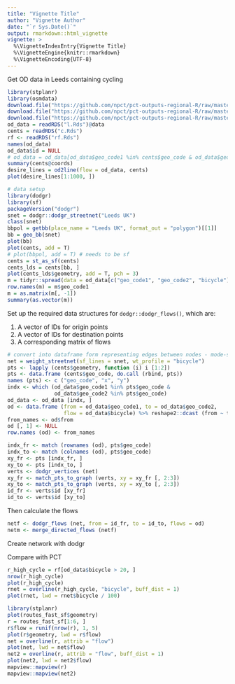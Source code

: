 ```yaml
---
title: "Vignette Title"
author: "Vignette Author"
date: "`r Sys.Date()`"
output: rmarkdown::html_vignette
vignette: >
  %\VignetteIndexEntry{Vignette Title}
  %\VignetteEngine{knitr::rmarkdown}
  %\VignetteEncoding{UTF-8}
---
```


Get OD data in Leeds containing cycling

```r
library(stplanr)
library(osmdata)
download.file("https://github.com/npct/pct-outputs-regional-R/raw/master/commute/msoa/west-yorkshire/l.Rds", "l.Rds")
download.file("https://github.com/npct/pct-outputs-regional-R/raw/master/commute/msoa/west-yorkshire/c.Rds", "c.Rds")
download.file("https://github.com/npct/pct-outputs-regional-R/raw/master/commute/msoa/west-yorkshire/rf.Rds", "rf.Rds")
od_data = readRDS("l.Rds")@data
cents = readRDS("c.Rds")
rf <- readRDS("rf.Rds")
names(od_data)
od_data$id = NULL
# od_data = od_data[od_data$geo_code1 %in% cents$geo_code & od_data$geo_code2 %in% cents$geo_code, ]
summary(cents@coords)
desire_lines = od2line(flow = od_data, cents)
plot(desire_lines[1:1000, ])
```

```r
# data setup
library(dodgr)
library(sf)
packageVersion("dodgr")
snet = dodgr::dodgr_streetnet("Leeds UK")
class(snet)
bbpol = getbb(place_name = "Leeds UK", format_out = "polygon")[[1]]
bb = geo_bb(snet)
plot(bb)
plot(cents, add = T)
# plot(bbpol, add = T) # needs to be sf
cents = st_as_sf(cents)
cents_lds = cents[bb, ]
plot(cents_lds$geometry, add = T, pch = 3)
m = tidyr::spread(data = od_data[c("geo_code1", "geo_code2", "bicycle")], geo_code2, bicycle)
row.names(m) = m$geo_code1
m = as.matrix(m[, -1])
summary(as.vector(m))
```

Set up the required data structures for `dodgr::dodgr_flows()`, which are:

1. A vector of IDs for origin points
2. A vector of IDs for destination points
3. A corresponding matrix of flows

```r
# convert into dataframe form representing edges between nodes - mode-specific
net = weight_streetnet(sf_lines = snet, wt_profile = "bicycle")
pts <- lapply (cents$geometry, function (i) i [1:2])
pts <- data.frame (cents$geo_code, do.call (rbind, pts))
names (pts) <- c ("geo_code", "x", "y")
indx <- which (od_data$geo_code1 %in% pts$geo_code &
               od_data$geo_code2 %in% pts$geo_code)
od_data <- od_data [indx, ]
od <- data.frame (from = od_data$geo_code1, to = od_data$geo_code2,
                  flow = od_data$bicycle) %>% reshape2::dcast (from ~ to)
from_names <- od$from
od [, 1] <- NULL
row.names (od) <- from_names

indx_fr <- match (rownames (od), pts$geo_code)
indx_to <- match (colnames (od), pts$geo_code)
xy_fr <- pts [indx_fr, ]
xy_to <- pts [indx_to, ]
verts <- dodgr_vertices (net)
xy_fr <- match_pts_to_graph (verts, xy = xy_fr [, 2:3])
xy_to <- match_pts_to_graph (verts, xy = xy_to [, 2:3])
id_fr <- verts$id [xy_fr]
id_to <- verts$id [xy_to]
```


Then calculate the flows
```r
netf <- dodgr_flows (net, from = id_fr, to = id_to, flows = od)
netm <- merge_directed_flows (netf)
```





Create network with dodgr

Compare with PCT

```r
r_high_cycle = rf[od_data$bicycle > 20, ]
nrow(r_high_cycle)
plot(r_high_cycle)
rnet = overline(r_high_cycle, "bicycle", buff_dist = 1)
plot(rnet, lwd = rnet$bicycle / 100)
```




```r
library(stplanr)
plot(routes_fast_sf$geometry)
r = routes_fast_sf[1:6, ]
r$flow = runif(nrow(r), 1, 5)
plot(r$geometry, lwd = r$flow)
net = overline(r, attrib = "flow")
plot(net, lwd = net$flow)
net2 = overline(r, attrib = "flow", buff_dist = 1)
plot(net2, lwd = net2$flow)
mapview::mapview(r)
mapview::mapview(net2)
```


